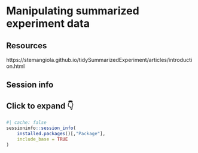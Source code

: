 # Manipulating summarized experiment data

## Resources {-}

https://stemangiola.github.io/tidySummarizedExperiment/articles/introduction.html

## Session info {-}

::: {.callout-note collapse="true"}

## Click to expand 👇

```r
#| cache: false
sessioninfo::session_info(
    installed.packages()[,"Package"], 
    include_base = TRUE
)
```

:::

